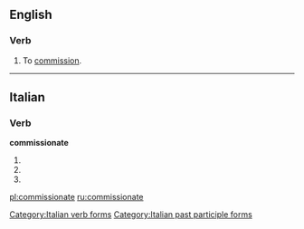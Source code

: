 ==English==

===Verb===
{{en-verb|commissionat|ed}}

# {{context|obsolete|transitive}} To [[commission]].

{{Webster 1913}}

----

==Italian==

===Verb===
'''commissionate'''

# {{conjugation of|commissionare||2|p|pres|ind|lang=it}}
# {{conjugation of|commissionare||2|p|imp|lang=it}}
# {{form of|[[feminine|Feminine]] plural|commissionato}}

[[Category:Italian verb forms]]
[[Category:Italian past participle forms]]

[[pl:commissionate]]
[[ru:commissionate]]